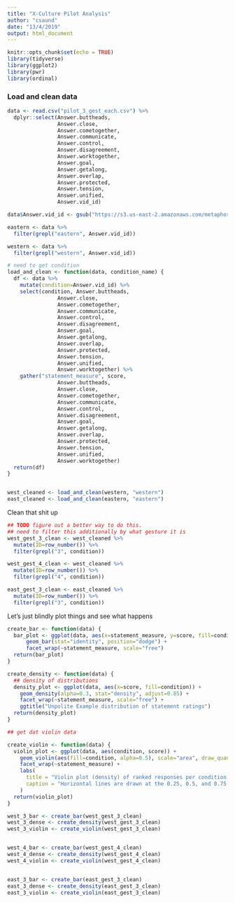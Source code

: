 ```yaml
---
title: "X-Culture Pilot Analysis"
author: "csaund"
date: "13/4/2019"
output: html_document
---
```


```r
knitr::opts_chunk$set(echo = TRUE)
library(tidyverse)
library(ggplot2)
library(pwr)
library(ordinal)
```

### Load and clean data 
```r
data <- read.csv("pilot_3_gest_each.csv") %>% 
  dplyr::select(Answer.buttheads,
                Answer.close,
                Answer.cometogether,
                Answer.communicate,
                Answer.control,
                Answer.disagreement,
                Answer.worktogether,
                Answer.goal,
                Answer.getalong,
                Answer.overlap,
                Answer.protected,
                Answer.tension,
                Answer.unified,
                Answer.vid_id) 

data$Answer.vid_id <- gsub("https://s3.us-east-2.amazonaws.com/metaphoric-gestures-x-culture/*", "\\1", data$Answer.vid_id)

eastern <- data %>%
  filter(grepl("eastern", Answer.vid_id))

western <- data %>%
  filter(grepl("western", Answer.vid_id))

# need to get condition
load_and_clean <- function(data, condition_name) {
  df <- data %>%
    mutate(condition=Answer.vid_id) %>%
    select(condition, Answer.buttheads,
                Answer.close,
                Answer.cometogether,
                Answer.communicate,
                Answer.control,
                Answer.disagreement,
                Answer.goal,
                Answer.getalong,
                Answer.overlap,
                Answer.protected,
                Answer.tension,
                Answer.unified,
                Answer.worktogether) %>%
    gather("statement_measure", score, 
                Answer.buttheads,
                Answer.close,
                Answer.cometogether,
                Answer.communicate,
                Answer.control,
                Answer.disagreement,
                Answer.goal,
                Answer.getalong,
                Answer.overlap,
                Answer.protected,
                Answer.tension,
                Answer.unified,
                Answer.worktogether)
  return(df)
}


west_cleaned <- load_and_clean(western, "western")
east_cleaned <- load_and_clean(eastern, "eastern")
```


Clean that shit up
```r
## TODO figure out a better way to do this.
## need to filter this additionally by what gesture it is
west_gest_3_clean <- west_cleaned %>%
  mutate(ID=row_number()) %>%
  filter(grepl("3", condition))

west_gest_4_clean <- west_cleaned %>%
  mutate(ID=row_number()) %>%
  filter(grepl("4", condition))

east_gest_3_clean <- east_cleaned %>%
  mutate(ID=row_number()) %>%
  filter(grepl("3", condition))
```

Let's just blindly plot things and see what happens
```r
create_bar <- function(data) {
  bar_plot <- ggplot(data, aes(x=statement_measure, y=score, fill=condition)) + 
      geom_bar(stat="identity", position="dodge") + 
      facet_wrap(~statement_measure, scale="free")  
  return(bar_plot)
}

create_density <- function(data) {
  ## density of distributions
  density_plot <- ggplot(data, aes(x=score, fill=condition)) + 
    geom_density(alpha=0.3, stat="density", adjust=0.85) +
    facet_wrap(~statement_measure, scale="free") + 
    ggtitle("Unpolite Example distribution of statement ratings") 
  return(density_plot)
}

## get dat violin data

create_violin <- function(data) {
  violin_plot <- ggplot(data, aes(condition, score)) + 
    geom_violin(aes(fill=condition, alpha=0.5), scale="area", draw_quantiles = c(0.25, 0.5, 0.75)) +
    facet_wrap(~statement_measure) + 
    labs(
      title = "Violin plot (density) of ranked responses per condition by statement"   ,
      caption = "Horizontal lines are drawn at the 0.25, 0.5, and 0.75 quantiles of the distribution."
    )
  return(violin_plot)
}
```


```r
west_3_bar <- create_bar(west_gest_3_clean)
west_3_dense <- create_density(west_gest_3_clean)
west_3_violin <- create_violin(west_gest_3_clean)


west_4_bar <- create_bar(west_gest_4_clean)
west_4_dense <- create_density(west_gest_4_clean)
west_4_violin <- create_violin(west_gest_4_clean)


east_3_bar <- create_bar(east_gest_3_clean)
east_3_dense <- create_density(east_gest_3_clean)
east_3_violin <- create_violin(east_gest_3_clean)
```
